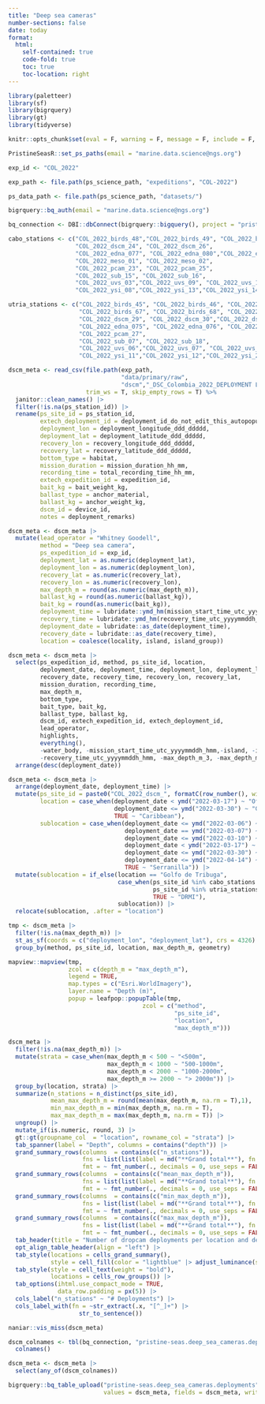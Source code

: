 ```yaml
---
title: "Deep sea cameras"
number-sections: false
date: today
format: 
  html:
    self-contained: true
    code-fold: true
    toc: true
    toc-location: right
---
```


```r
library(paletteer)
library(sf)
library(bigrquery)
library(gt)
library(tidyverse)

knitr::opts_chunk$set(eval = F, warning = F, message = F, include = F, echo = F)

PristineSeasR::set_ps_paths(email = "marine.data.science@ngs.org")

exp_id <- "COL_2022"

exp_path <- file.path(ps_science_path, "expeditions", "COL-2022")

ps_data_path <- file.path(ps_science_path, "datasets/")

bigrquery::bq_auth(email = "marine.data.science@ngs.org")

bq_connection <- DBI::dbConnect(bigrquery::bigquery(), project = "pristine-seas")
```

```r
cabo_stations <- c("COL_2022_birds_48","COL_2022_birds_49", "COL_2022_birds_50", "COL_2022_birds_58", "COL_2022_birds_59",
                   "COL_2022_dscm_24", "COL_2022_dscm_26",
                   "COL_2022_edna_077", "COL_2022_edna_080","COL_2022_edna_081", "COL_2022_edna_082",
                   "COL_2022_meso_01", "COL_2022_meso_02",
                   "COL_2022_pcam_23", "COL_2022_pcam_25",
                   "COL_2022_sub_15", "COL_2022_sub_16",
                   "COL_2022_uvs_03","COL_2022_uvs_09", "COL_2022_uvs_10", "COL_2022_uvs_14", "COL_2022_uvs_15", "COL_2022_uvs_16",
                   "COL_2022_ysi_08","COL_2022_ysi_13","COL_2022_ysi_14","COL_2022_ysi_18","COL_2022_ysi_19","COL_2022_ysi_20")

utria_stations <- c("COL_2022_birds_45", "COL_2022_birds_46", "COL_2022_birds_63", "COL_2022_birds_64", "COL_2022_birds_65", "COL_2022_birds_66",
                    "COL_2022_birds_67", "COL_2022_birds_68", "COL_2022_birds_69",
                    "COL_2022_dscm_29", "COL_2022_dscm_30","COL_2022_dscm_31", "COL_2022_dscm_32",
                    "COL_2022_edna_075", "COL_2022_edna_076", "COL_2022_edna_084", "COL_2022_edna_085",
                    "COL_2022_pcam_27",
                    "COL_2022_sub_07", "COL_2022_sub_18",
                    "COL_2022_uvs_06","COL_2022_uvs_07", "COL_2022_uvs_08", "COL_2022_uvs_18", "COL_2022_uvs_19", "COL_2022_uvs_20",
                    "COL_2022_ysi_11","COL_2022_ysi_12","COL_2022_ysi_22","COL_2022_ysi_23")
```

```r

dscm_meta <- read_csv(file.path(exp_path, 
                                "data/primary/raw",
                                "dscm","_DSC_Colombia_2022_DEPLOYMENT LOG.csv"), 
                      trim_ws = T, skip_empty_rows = T) %>% 
  janitor::clean_names() |> 
  filter(!is.na(ps_station_id)) |> 
  rename(ps_site_id = ps_station_id,
         extech_deployment_id = deployment_id_do_not_edit_this_autopopulates_from_the_next_3_columns,
         deployment_lon = deployment_longitude_ddd_ddddd,
         deployment_lat = deployment_latitude_ddd_ddddd,
         recovery_lon = recovery_longitude_ddd_ddddd,
         recovery_lat = recovery_latitude_ddd_ddddd,
         bottom_type = habitat, 
         mission_duration = mission_duration_hh_mm,
         recording_time = total_recording_time_hh_mm,
         extech_expedition_id = expedition_id,
         bait_kg = bait_weight_kg,
         ballast_type = anchor_material,
         ballast_kg = anchor_weight_kg,
         dscm_id = device_id,
         notes = deployment_remarks) 

dscm_meta <- dscm_meta |> 
  mutate(lead_operator = "Whitney Goodell",
         method = "Deep sea camera",
         ps_expedition_id = exp_id,
         deployment_lat = as.numeric(deployment_lat),
         deployment_lon = as.numeric(deployment_lon),
         recovery_lat = as.numeric(recovery_lat),
         recovery_lon = as.numeric(recovery_lon),
         max_depth_m = round(as.numeric(max_depth_m)),
         ballast_kg = round(as.numeric(ballast_kg)),
         bait_kg = round(as.numeric(bait_kg)),
         deployment_time = lubridate::ymd_hm(mission_start_time_utc_yyyymmddh_hmm),
         recovery_time = lubridate::ymd_hm(recovery_time_utc_yyyymmddh_hmm),
         deployment_date = lubridate::as_date(deployment_time),
         recovery_date = lubridate::as_date(recovery_time),
         location = coalesce(locality, island, island_group)) 

dscm_meta <- dscm_meta |> 
  select(ps_expedition_id, method, ps_site_id, location, 
         deployment_date, deployment_time, deployment_lon, deployment_lat, 
         recovery_date, recovery_time, recovery_lon, recovery_lat,
         mission_duration, recording_time,
         max_depth_m,
         bottom_type,
         bait_type, bait_kg,
         ballast_type, ballast_kg,
         dscm_id, extech_expedition_id, extech_deployment_id,
         lead_operator, 
         highlights,
         everything(),
         -water_body, -mission_start_time_utc_yyyymmddh_hmm,-island, -island_group, -locality, -collaborator_cruise_id, -country, -sub_location,
         -recovery_time_utc_yyyymmddh_hmm, -max_depth_m_3, -max_depth_m_2, -x32) |> 
  arrange(desc(deployment_date)) 

dscm_meta <- dscm_meta |> 
  arrange(deployment_date, deployment_time) |> 
  mutate(ps_site_id = paste0("COL_2022_dscm_", formatC(row_number(), width = 2, flag = 0)),
         location = case_when(deployment_date < ymd("2022-03-17") ~ "Offshore Pacific",
                              deployment_date <= ymd("2022-03-30") ~ "Golfo de Tribuga",
                              TRUE ~ "Caribbean"),
         sublocation = case_when(deployment_date <= ymd("2022-03-06") ~ "Navigator bank", 
                                 deployment_date == ymd("2022-03-07") ~ "SW Malpelo ridge", 
                                 deployment_date <= ymd("2022-03-10") ~ "NE Malpelo ridge", 
                                 deployment_date < ymd("2022-03-17") ~ "Colinas y Lomas", 
                                 deployment_date <= ymd("2022-03-30") ~ "Golfo de Tribuga",
                                 deployment_date <= ymd("2022-04-14") ~ "Bajo Nuevo",
                                 TRUE ~ "Serranilla")) |> 
  mutate(sublocation = if_else(location == "Golfo de Tribuga",
                               case_when(ps_site_id %in% cabo_stations ~ "Cabo Corrientes",
                                         ps_site_id %in% utria_stations ~ "PNN Utria",
                                         TRUE ~ "DRMI"), 
                               sublocation)) |> 
  relocate(sublocation, .after = "location")
```

```r
tmp <- dscm_meta |> 
  filter(!is.na(max_depth_m)) |> 
  st_as_sf(coords = c("deployment_lon", "deployment_lat"), crs = 4326) |> 
  group_by(method, ps_site_id, location, max_depth_m, geometry) 

mapview::mapview(tmp,
                 zcol = c(depth_m = "max_depth_m"), 
                 legend = TRUE,
                 map.types = c("Esri.WorldImagery"),
                 layer.name = "Depth (m)",
                 popup = leafpop::popupTable(tmp,
                                      zcol = c("method",
                                               "ps_site_id",
                                               "location",
                                               "max_depth_m")))
```

```r
dscm_meta |> 
  filter(!is.na(max_depth_m)) |> 
  mutate(strata = case_when(max_depth_m < 500 ~ "<500m",
                            max_depth_m < 1000 ~ "500-1000m",
                            max_depth_m < 2000 ~ "1000-2000m",
                            max_depth_m >= 2000 ~ "> 2000m")) |> 
  group_by(location, strata) |> 
  summarize(n_stations = n_distinct(ps_site_id),
            mean_max_depth_m = round(mean(max_depth_m, na.rm = T),1),
            min_max_depth_m = min(max_depth_m, na.rm = T),
            max_max_depth_m = max(max_depth_m, na.rm = T)) |> 
  ungroup() |> 
  mutate_if(is.numeric, round, 3) |> 
  gt::gt(groupname_col  = "location", rowname_col = "strata") |> 
  tab_spanner(label = "Depth", columns = contains("depth")) |> 
  grand_summary_rows(columns  = contains(c("n_stations")),
                     fns = list(list(label = md("**Grand total**"), fn = "sum")),
                     fmt = ~ fmt_number(., decimals = 0, use_seps = FALSE)) |> 
  grand_summary_rows(columns  = contains(c("mean_max_depth_m")),
                     fns = list(list(label = md("**Grand total**"), fn = "mean")),
                     fmt = ~ fmt_number(., decimals = 0, use_seps = FALSE)) |> 
  grand_summary_rows(columns  = contains(c("min_max_depth_m")),
                     fns = list(list(label = md("**Grand total**"), fn = "min")),
                     fmt = ~ fmt_number(., decimals = 0, use_seps = FALSE)) |> 
  grand_summary_rows(columns  = contains(c("max_max_depth_m")),
                     fns = list(list(label = md("**Grand total**"), fn = "max")),
                     fmt = ~ fmt_number(., decimals = 0, use_seps = FALSE)) |> 
  tab_header(title = "Number of dropcam deployments per location and depth") |> 
  opt_align_table_header(align = "left") |> 
  tab_style(locations = cells_grand_summary(),
            style = cell_fill(color = "lightblue" |> adjust_luminance(steps = +2))) |> 
  tab_style(style = cell_text(weight = "bold"),
            locations = cells_row_groups()) |> 
  tab_options(ihtml.use_compact_mode = TRUE,
              data_row.padding = px(5)) |> 
  cols_label("n_stations" ~ "# Deployments") |> 
  cols_label_with(fn = ~str_extract(.x, "[^_]+") |> 
                    str_to_sentence()) 
```

```r
naniar::vis_miss(dscm_meta)
```

```r
dscm_colnames <- tbl(bq_connection, "pristine-seas.deep_sea_cameras.deployments") |> 
  colnames() 

dscm_meta <- dscm_meta |> 
  select(any_of(dscm_colnames))

bigrquery::bq_table_upload("pristine-seas.deep_sea_cameras.deployments", 
                           values = dscm_meta, fields = dscm_meta, write_disposition = 'WRITE_APPEND')
```
